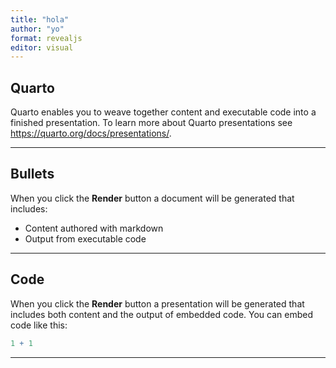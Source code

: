 ```yaml
---
title: "hola"
author: "yo"
format: revealjs
editor: visual
---
```


## Quarto

Quarto enables you to weave together content and executable code into a finished presentation. To learn more about Quarto presentations see <https://quarto.org/docs/presentations/>.

---

## Bullets

When you click the **Render** button a document will be generated that includes:

-   Content authored with markdown
-   Output from executable code

---

## Code

When you click the **Render** button a presentation will be generated that includes both content and the output of embedded code. You can embed code like this:

```r
1 + 1
```

---
